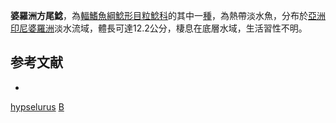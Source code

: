 {{Speciesbox
| taxon = Breitensteinia hypselurus
| binomial_authority = [[Ng_&_Siebert|Ng & Siebert]], 1998
| status = NE
| status_system = IUCN3.1
}}
'''婆羅洲方尾鯰'''，為[[輻鰭魚綱|輻鰭魚綱]][[鯰形目|鯰形目]][[粒鯰科|粒鯰科]]的其中一[[種|種]]，為熱帶淡水魚，分布於[[亞洲|亞洲]][[印尼|印尼]][[婆羅洲|婆羅洲]]淡水流域，體長可達12.2公分，棲息在底層水域，生活習性不明。

== 参考文献 ==
*{{FishBase_species|genus=Breitensteinia|species=hypselurus|year=2015|month=2}}

{{Taxonbar}}
[[Category:方尾鯰屬|hypselurus]]
[[Category:1998年描述的魚類|B]]
